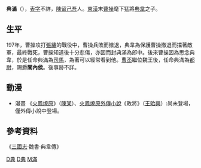 '''典滿'''（{{bd|？||？|catIdx=d典}}），[[表字|表字]]不詳，[[陳留|陳留]][[己吾|己吾]]人。[[東漢|東漢]]末[[曹操|曹操]]麾下猛將[[典韋|典韋]]之子。

==生平==
197年，曹操攻打[[張繡|張繡]]的戰役中，曹操兵敗而撤退，典韋為保護曹操撤退而擋著敵軍，最終戰死，曹操知道後十分悲傷，亦因而封典滿為郎中。後來曹操因為思念典韋，於是任命典滿為[[司馬|司馬]]，為著可以經常看到他。[[曹丕|曹丕]]繼位魏王後，任命典滿為[[都尉|都尉]]，賜爵'''關內侯'''。後事跡不詳。

==動漫==
*漫畫 《[[火鳳燎原|火鳳燎原]]》（[[陳某|陳某]]）、[[火鳳燎原#外傳小說|火鳳燎原外傳小說]]《敗將》（[[王貽興|王貽興]]）:尚未登場，僅外傳小說中登場。

==參考資料==
《[[三國志|三國志]]·魏書·典韋傳》
{{三國人物小作品}}

[[Category:東漢軍事人物|D典]]
[[Category:曹魏軍事人物|D典]]
[[Category:典姓|M滿]]